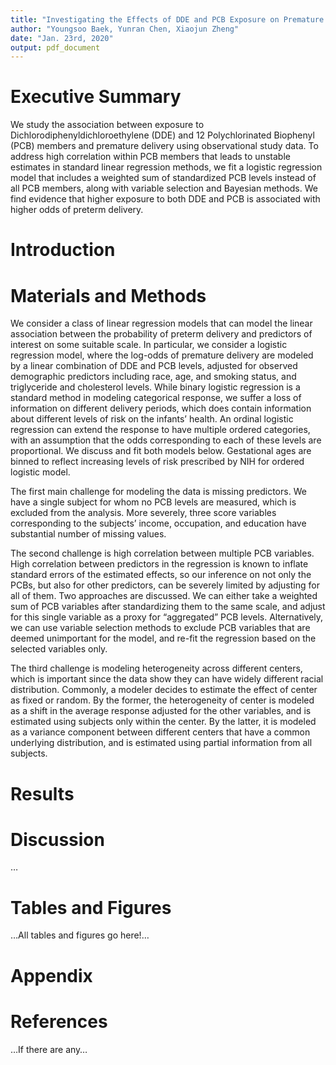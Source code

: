 ```yaml
---
title: "Investigating the Effects of DDE and PCB Exposure on Premature Delivery"
author: "Youngsoo Baek, Yunran Chen, Xiaojun Zheng"
date: "Jan. 23rd, 2020"
output: pdf_document
---
```


# Executive Summary
We study the association between exposure to Dichlorodiphenyldichloroethylene (DDE) and 12 Polychlorinated Biophenyl (PCB) members and premature delivery using observational study data. To address high correlation within PCB members that leads to unstable estimates in standard linear regression methods, we fit a logistic regression model that includes a weighted sum of standardized PCB levels instead of all PCB members, along with variable selection and Bayesian methods. We find evidence that higher exposure to both DDE and PCB is associated with higher odds of preterm delivery.

# Introduction

# Materials and Methods
We consider a class of linear regression models that can model the linear association between the probability of preterm delivery and predictors of interest on some suitable scale. In particular, we consider a logistic regression model, where the log-odds of premature delivery are modeled by a linear combination of DDE and PCB levels, adjusted for observed demographic predictors including race, age, and smoking status, and triglyceride and cholesterol levels. While binary logistic regression is a standard method in modeling categorical response, we suffer a loss of information on different delivery periods, which does contain information about different levels of risk on the infants' health. An ordinal logistic regression can extend the response to have multiple ordered categories, with an assumption that the odds corresponding to each of these levels are proportional. We discuss and fit both models below. Gestational ages are binned to reflect increasing levels of risk prescribed by NIH for ordered logistic model. 

The first main challenge for modeling the data is missing predictors. We have a single subject for whom no PCB levels are measured, which is excluded from the analysis. More severely, three score variables corresponding to the subjects' income, occupation, and education have substantial number of missing values. 

The second challenge is high correlation between multiple PCB variables. High correlation between predictors in the regression is known to inflate standard errors of the estimated effects, so our inference on not only the PCBs, but also for other predictors, can be severely limited by adjusting for all of them. Two approaches are discussed. We can either take a weighted sum of PCB variables after standardizing them to the same scale, and adjust for this single variable as a proxy for "aggregated" PCB levels. Alternatively, we can use variable selection methods to exclude PCB variables that are deemed unimportant for the model, and re-fit the regression based on the selected variables only.

The third challenge is modeling heterogeneity across different centers, which is important since the data show they can have widely different racial distribution. Commonly, a modeler decides to estimate the effect of center as fixed or random. By the former, the heterogeneity of center is modeled as a shift in the average response adjusted for the other variables, and is estimated using subjects only within the center. By the latter, it is modeled as a variance component between different centers that have a common underlying distribution, and is estimated using partial information from all subjects. 

# Results

# Discussion
...
\clearpage

# Tables and Figures

...All tables and figures go here!...

\clearpage

# Appendix

# References
...If there are any...
